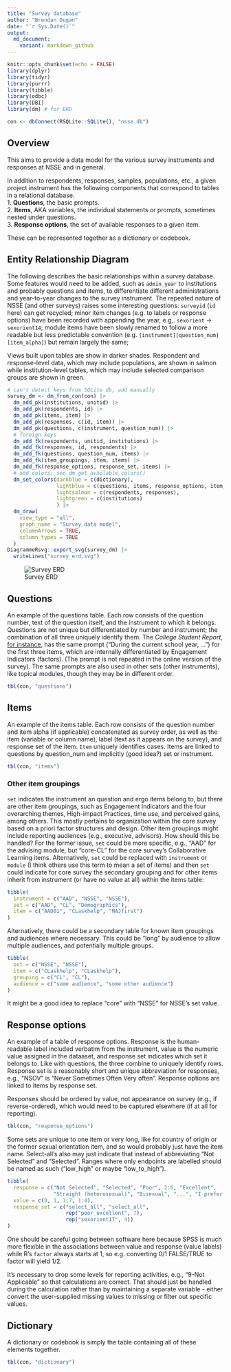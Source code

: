 ```yaml
---
title: "Survey database"
author: "Brendan Dugan"
date: "`r Sys.Date()`"
output: 
  md_document:
    variant: markdown_github
---
```


```r
knitr::opts_chunk$set(echo = FALSE)
library(dplyr)
library(tidyr)
library(purrr)
library(tibble)
library(odbc)
library(DBI)
library(dm) # for ERD

con <- dbConnect(RSQLite::SQLite(), "nsse.db")
```

## Overview
This aims to provide a data model for the various survey instruments and responses at NSSE and in general. 

In addition to respondents, responses, samples, populations, etc., a given project instrument has the following components that correspond to tables in a relational database.  
 1. **Questions**, the basic prompts.  
 2. **Items**, AKA variables, the individual statements or prompts, sometimes nested under questions.  
 3. **Response options**, the set of available responses to a given item.
 
These can be represented together as a dictionary or codebook. 

## Entity Relationship Diagram
The following describes the basic relationships within a survey database. Some features would need to be added, such as `admin_year` to institutions and probably questions and items, to differentiate different administrations and year-to-year changes to the survey instrument. The repeated nature of NSSE (and other surveys) raises some interesting questions: `surveyid` (`id` here) can get recycled; minor item changes (e.g. to labels or response options) have been recorded with appending the year, e.g,. `sexorient` -> `sexorient14`; module items have been slowly renamed to follow a more readable but less predictable convention (e.g. `[instrument][question_num][item_alpha]`) but remain largely the same;

Views built upon tables are show in darker shades. Respondent and response-level data, which may include populations, are shown in salmon while institution-level tables, which may include selected comparison groups are shown in green.
 
```r
# can't detect keys from SQLite db, add manually
survey_dm <- dm_from_con(con) |> 
  dm_add_pk(institutions, unitid) |> 
  dm_add_pk(respondents, id) |> 
  dm_add_pk(items, item) |> 
  dm_add_pk(responses, c(id, item)) |> 
  dm_add_pk(questions, c(instrument, question_num)) |> 
  # foreign keys
  dm_add_fk(respondents, unitid, institutions) |> 
  dm_add_fk(responses, id, respondents) |> 
  dm_add_fk(questions, question_num, items) |> 
  dm_add_fk(item_groupings, item, items) |> 
  dm_add_fk(response_options, response_set, items) |> 
  # add colors; see dm_get_available_colors()
  dm_set_colors(darkblue = c(dictionary),
                lightblue = c(questions, items, response_options, item_groupings),
                lightsalmon = c(respondents, responses),
                lightgreen = c(institutions)
                ) |> 
  dm_draw(
    view_type = "all", 
    graph_name = "Survey data model",
    columnArrows = TRUE,
    column_types = TRUE
  )
DiagrammeRsvg::export_svg(survey_dm) |> 
  writeLines("survey_erd.svg")

```
![Survey ERD](survey_erd.svg)

## Questions
An example of the questions table. Each row consists of the question number, text of the question itself, and the instrument to which it belongs. Questions are not unique but differentiated by number and instrument; the combination of all three uniquely identify them. The *College Student Report*, [for instance](https://nsse.indiana.edu/nsse/survey-instruments/us-english.html), has the same prompt ("During the current school year, ...") for the first three items, which are internally differentiated by Engagement Indicators (factors). (The prompt is not repeated in the online version of the survey). The same prompts are also used in other sets (other instruments), like topical modules, though they may be in different order.

```r
tbl(con, "questions")
```

## Items
An example of the items table. Each row consists of the question number and item alpha (if applicable) concatenated as survey order, as well as the item (variable or column name), label (text as it appears on the survey), and response set of the item. `Item` uniquely identifies cases. Items are linked to questions by question_num and implicitly (good idea?) set or instrument.

```r
tbl(con, "items")
```

### Other item groupings
`set` indicates the instrument an question and ergo items belong to, but there are other item groupings, such as Engagement Indicators and the four overarching themes, High-impact Practices, time use, and perceived gains, among others. This mostly pertains to organization within the core survey based on a priori factor structures and design. Other item groupings might include reporting audiences (e.g., executive, advisors). 
How should this be handled? For the former issue, `set` could be more specific, e.g., "AAD" for the advising module, but "core-CL" for the core survey's Collaborative Learning items. Alternatively, `set` could be replaced with `instrument` or `module` (I think others use this term to mean a set of items) and then `set` could indicate for core survey the secondary grouping and for other items inherit from instrument (or have no value at all) within the items table:
```r
tibble(
  instrument = c("AAD", "NSSE", "NSSE"),
  set = c("AAD", "CL", "Demographics"),
  item = c("AAD01", "CLaskhelp", "MAJfirst")
)
```

Alternatively, there could be a secondary table for known item groupings and audiences where necessary. This could be "long" by audience to allow multiple audiences, and potentially multiple groups.
```r
tibble(
  set = c("NSSE", "NSSE"),
  item = c("CLaskhelp", "CLaskhelp"),
  grouping = c("CL", "CL"),
  audience = c("some audience", "some other audience")
)
```

It might be a good idea to replace "core" with "NSSE" for NSSE's set value.

## Response options
An example of a table of response options. Response is the human-readable label included verbatim from the instrument, value is the numeric value assigned in the dataaset, and response set indicates which set it belongs to. Like with questions, the three combine to uniquely identify rows. Response set is a reasonably short and unique abbreviation for responses, e.g., "NSOV" is "Never Sometimes Often Very often". Response options are linked to items by response set. 

Responses should be ordered by value, not appearance on survey (e.g., if reverse-ordered), which would need to be captured elsewhere (if at all for reporting).
```r
tbl(con, "response_options")
```

Some sets are unique to one item or very long, like for country of origin or the former sexual orientation item, and so would probably just have the item name. Select-all's also may just indicate that instead of abbreviating "Not Selected" and "Selected". Ranges where only endpoints are labelled should be named as such ("low_high" or maybe "low_to_high").

```r
tibble(
  response = c("Not Selected", "Selected", "Poor", 2:6, "Excellent",
               "Straight (heterosexual)", "Bisexual", "...", "I prefer not to respond"),
  value = c(0, 1, 1:7, 1:4), 
  response_set = c("select_all", "select_all",
                   rep("poor_excellent", 7), 
                   rep("sexorient17", 4))
)
```

One should be careful going between software here because SPSS is much more flexible in the associations between value and response (value labels) while R's `factor` always starts at 1, so e.g. converting 0/1 FALSE/TRUE to factor will yield 1/2.

It's necessary to drop some levels for reporting activities, e.g., "9-Not Applicable" so that calculations are correct. That should just be handled during the calculation rather than by maintaining a separate variable - either convert the user-supplied missing values to missing or filter out specific values.

## Dictionary
A dictionary or codebook is simply the table containing all of these elements together. 
```r
tbl(con, "dictionary")
```

